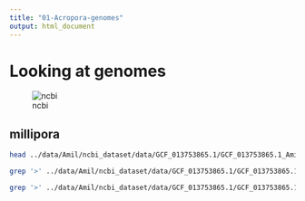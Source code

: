```yaml
---
title: "01-Acropora-genomes"
output: html_document
---
```


# Looking at genomes

![ncbi](https://gannet.fish.washington.edu/seashell/snaps/Genome_-_NCBI_-_NLM_2023-03-02_11-52-28.png)

## millipora

```bash
head ../data/Amil/ncbi_dataset/data/GCF_013753865.1/GCF_013753865.1_Amil_v2.1_genomic.fna
```

```bash
grep '>' ../data/Amil/ncbi_dataset/data/GCF_013753865.1/GCF_013753865.1_Amil_v2.1_genomic.fna | wc -l
```

```bash
grep '>' ../data/Amil/ncbi_dataset/data/GCF_013753865.1/GCF_013753865.1_Amil_v2.1_genomic.fna | head -40
```
